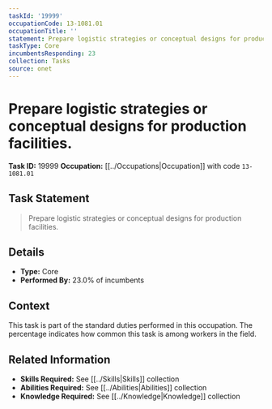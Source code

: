 ```yaml
---
taskId: '19999'
occupationCode: 13-1081.01
occupationTitle: ''
statement: Prepare logistic strategies or conceptual designs for production facilities.
taskType: Core
incumbentsResponding: 23
collection: Tasks
source: onet
---
```

# Prepare logistic strategies or conceptual designs for production facilities.

**Task ID:** 19999
**Occupation:** [[../Occupations|Occupation]] with code `13-1081.01`

## Task Statement

> Prepare logistic strategies or conceptual designs for production facilities.

## Details

- **Type:** Core
- **Performed By:** 23.0% of incumbents

## Context

This task is part of the standard duties performed in this occupation. The percentage indicates how common this task is among workers in the field.

## Related Information

- **Skills Required:** See [[../Skills|Skills]] collection
- **Abilities Required:** See [[../Abilities|Abilities]] collection
- **Knowledge Required:** See [[../Knowledge|Knowledge]] collection
